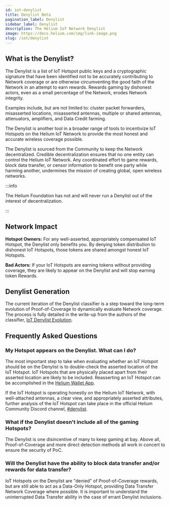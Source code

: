 ```yaml
---
id: iot-denylist
title: Denylist Beta
pagination_label: Denylist
sidebar_label: Denylist
description: The Helium IoT Network Denylist
image: https://docs.helium.com/img/link-image.png
slug: /iot/denylist
---
```



## What is the Denylist?

The Denylist is a list of IoT Hotspot public keys and a cryptographic signature that have been
identified not to be accurately contributing to Network coverage or are otherwise circumventing the
good faith of the Network in an attempt to earn rewards. Rewards gaming by dishonest actors, even as
a small percentage of the Network, erodes Network integrity.

Examples include, but are not limited to: cluster packet forwarders, misasserted locations,
misasserted antennas, multiple or shared antennas, attenuators, amplifiers, and Data Credit farming.

The Denylist is another tool in a broader range of tools to incentivize IoT Hotspots on the Helium
IoT Network to provide the most honest and accurate wireless coverage possible.

The Denylist is sourced from the Community to keep the Network decentralized. Credible
decentralization ensures that no one entity can control the Helium IoT Network. Any coordinated
effort to game rewards, block data transfer, or censor information to benefit one party while
harming another, undermines the mission of creating global, open wireless networks.

:::info

The Helium Foundation has not and will never run a Denylist out of the interest of decentralization.

:::

## Network Impact

**Hotspot Owners:** For any well-asserted, appropriately compensated IoT Hotspot, the Denylist only
benefits you. By denying token distribution to dishonest IoT Hotspots, those tokens are shared
amongst honest IoT Hotspots.

**Bad Actors:** If your IoT Hotspots are earning tokens without providing coverage, they are likely
to appear on the Denylist and will stop earning token Rewards.

<!-- TODO: proof of coverage oracles use the deny list -->

## Denylist Generation

The current iteration of the Denylist classifier is a step toward the long-term evolution of
Proof-of-Coverage to dynamically evaluate Network coverage. The process is fully detailed in the
write-up from the authors of the classifier,
[IoT Denylist Evolution](/devblog/2023/08/07/denylist-evolution).

## Frequently Asked Questions

### My Hotspot appears on the Denylist. What can I do?

The most important step to take when evaluating whether an IoT Hotspot should be on the Denylist is
to double-check the asserted location of the IoT Hotspot. IoT Hotspots that are physically placed
apart from their asserted location are likely to be included. Reasserting an IoT Hotspot can be
accomplished in the [Helium Wallet App](/wallets/helium-wallet-app).

If the IoT Hotspot is operating honestly on the Helium IoT Network, with well-attached antennas, a
clear view, and appropriately asserted attributes, further analysis of the IoT Hotspot can take
place in the official Helium Community Discord channel,
[#denylist](https://discord.com/channels/404106811252408320/984427647977283674).

### What if the Denylist doesn't include all of the gaming Hotspots?

The Denylist is one disincentive of many to keep gaming at bay. Above all, Proof-of-Coverage and
more direct detection methods all work in concert to ensure the security of PoC.

### Will the Denylist have the ability to block data transfer and/or rewards for data transfer?

IoT Hotspots on the Denylist are "denied" of Proof-of-Coverage rewards, but are still able to act as
a Data-Only Hotspot, providing Data Transfer Network Coverage where possible. It is important to
understand the uninterrupted Data Transfer ability in the case of errant Denylist inclusions.
